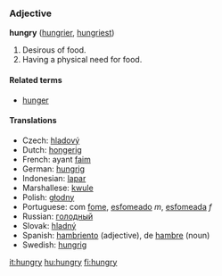 ===Adjective===
'''hungry''' ([[hungrier]], [[hungriest]])

#Desirous of food.
#Having a physical need for food.

====Related terms====
*[[hunger]]

====Translations====
*Czech: [[hladový]]
*Dutch: [[hongerig]]
*French: ayant [[faim]]
*German: [[hungrig]]
*Indonesian: [[lapar]]
*Marshallese: [[kwule]]
*Polish: [[głodny]]
*Portuguese: com [[fome]], [[esfomeado]] ''m'', [[esfomeada]] ''f''
*Russian: [[гoлoдный]]
*Slovak: [[hladný]]
*Spanish: [[hambriento]] (adjective), de [[hambre]] (noun)
*Swedish: [[hungrig]]
[[it:hungry]]
[[hu:hungry]]
[[fi:hungry]]